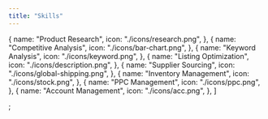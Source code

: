 ```yaml
---
title: "Skills"
---
```


  {
    name: "Product Research",
    icon: "./icons/research.png",
  },
  {
    name: "Competitive Analysis",
    icon: "./icons/bar-chart.png",
  },
  {
    name: "Keyword Analysis",
    icon: "./icons/keyword.png",
  },
  {
    name: "Listing Optimization",
    icon: "./icons/description.png",
  },
  {
    name: "Supplier Sourcing",
    icon: "./icons/global-shipping.png",
  },
  {
    name: "Inventory Management",
    icon: "./icons/stock.png",
  },
  {
    name: "PPC Management",
    icon: "./icons/ppc.png",
  },
  {
    name: "Account Management",
    icon: "./icons/acc.png",
  },
]

;
